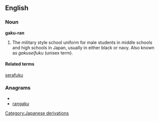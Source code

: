 ==English==

===Noun===
'''gaku-ran'''

# The military style school uniform for male students in middle schools and high schools in Japan, usually in either black or navy.  Also known as ''gakuseifuku'' (unisex term).

====Related terms====

[[serafuku]]

===Anagrams===
* {{alphagram|aagknru}}
* [[rangaku#English|rangaku]]

[[Category:Japanese derivations]]